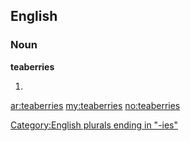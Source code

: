 ==English==

===Noun===
'''teaberries'''

# {{plural of|[[teaberry]]}}

[[Category:English plurals ending in "-ies"]]

[[ar:teaberries]]
[[my:teaberries]]
[[no:teaberries]]